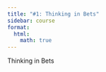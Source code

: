 ```yaml
---
title: "#1: Thinking in Bets"
sidebar: course
format:
  html:
    math: true
---
```

Thinking in Bets